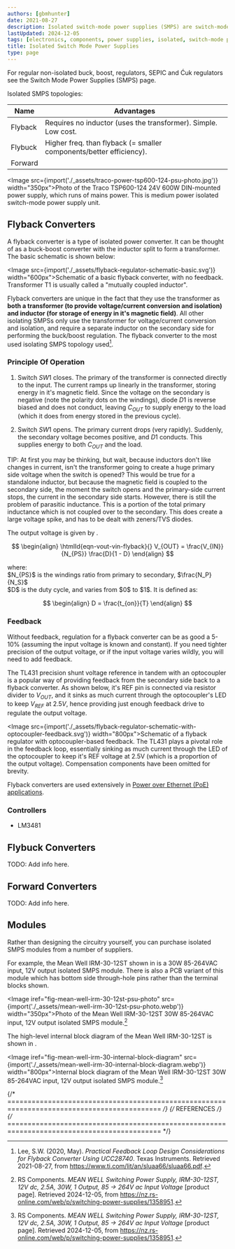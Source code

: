 ```yaml
---
authors: [gbmhunter]
date: 2021-08-27
description: Isolated switch-mode power supplies (SMPS) are switch-mode power supplies with isolation between the input and output. They are typically used when mains power is used for safety reasons.
lastUpdated: 2024-12-05
tags: [electronics, components, power supplies, isolated, switch-mode power supplies, SMPS, flyback, forward]
title: Isolated Switch Mode Power Supplies
type: page
---
```


<WarningIsNotes />

For regular non-isolated buck, boost, regulators, SEPIC and Ćuk regulators see the Switch Mode Power Supplies (SMPS) page.

Isolated SMPS topologies:

| Name          | Advantages
|---------------|-----------------------------------------------------------------------
| Flyback       | Requires no inductor (uses the transformer). Simple. Low cost.
| Flybuck       | Higher freq. than flyback (= smaller components/better efficiency).
| Forward

<Image src={import('./_assets/traco-power-tsp600-124-psu-photo.jpg')} width="350px">Photo of the Traco TSP600-124 24V 600W DIN-mounted power supply, which runs of mains power. This is medium power isolated switch-mode power supply unit.</Image>

## Flyback Converters

A flyback converter is a type of isolated power converter. It can be thought of as a buck-boost converter with the inductor split to form a transformer. The basic schematic is shown below:

<Image src={import('./_assets/flyback-regulator-schematic-basic.svg')} width="600px">Schematic of a basic flyback converter, with no feedback. Transformer T1 is usually called a \"mutually coupled inductor\".</Image>

Flyback converters are unique in the fact that they use the transformer as **both a transformer (to provide voltage/current conversion and isolation) and inductor (for storage of energy in it's magnetic field)**. All other isolating SMPSs only use the transformer for voltage/current conversion and isolation, and require a separate inductor on the secondary side for performing the buck/boost regulation. The flyback converter to the most used isolating SMPS topology used[^ti-feedback-loop-design-considerations].

### Principle Of Operation

1. Switch $SW1$ closes. The primary of the transformer is connected directly to the input. The current ramps up linearly in the transformer, storing energy in it's magnetic field. Since the voltage on the secondary is negative (note the polarity dots on the windings), diode $D1$ is reverse biased and does not conduct, leaving $C_{OUT}$ to supply energy to the load (which it does from energy stored in the previous cycle).

1. Switch $SW1$ opens. The primary current drops (very rapidly). Suddenly, the secondary voltage becomes positive, and $D1$ conducts. This supplies energy to both $C_{OUT}$ and the load.

<Aside type="tip">
TIP: At first you may be thinking, but wait, because inductors don't like changes in current, isn't the transformer going to create a huge primary side voltage when the switch is opened? This would be true for a standalone inductor, but because the magnetic field is coupled to the secondary side, the moment the switch opens and the primary-side current stops, the current in the secondary side starts. However, there is still the problem of parasitic inductance. This is a portion of the total primary inductance which is not coupled over to the secondary. This does create a large voltage spike, and has to be dealt with zeners/TVS diodes.
</Aside>

The output voltage is given by <IRef iref="eqn-vout-vin-flyback" />.

$$
\begin{align}
\htmlId{eqn-vout-vin-flyback}{}
V_{OUT} = \frac{V_{IN}}{N_{PS}} \frac{D}{1 - D}
\end{align}
$$

<p className="centered">where:<br/>
$N_{PS}$ is the windings ratio from primary to secondary, $\frac{N_P}{N_S}$<br/>
$D$ is the duty cycle, and varies from $0$ to $1$. It is defined as:<br/></p>

$$
\begin{align}
D = \frac{t_{on}}{T}
\end{align}
$$

### Feedback

Without feedback, regulation for a flyback converter can be as good a 5-10% (assuming the input voltage is known and constant). If you need tighter precision of the output voltage, or if the input voltage varies wildly, you will need to add feedback.

The TL431 precision shunt voltage reference in tandem with an optocoupler is a popular way of providing feedback from the secondary side back to a flyback converter. As shown below, it's REF pin is connected via resistor divider to $V_{OUT}$, and it sinks as much current through the optocoupler's LED to keep $V_{REF}$ at $2.5V$, hence providing just enough feedback drive to regulate the output voltage.

<Image src={import('./_assets/flyback-regulator-schematic-with-optocoupler-feedback.svg')} width="800px">Schematic of a flyback regulator with optocoupler-based feedback. The TL431 plays a pivotal role in the feedback loop, essentially sinking as much current through the LED of the optocoupler to keep it's REF voltage at 2.5V (which is a proportion of the output voltage). Compensation components have been omitted for brevity.</Image>

Flyback converters are used extensively in [Power over Ethernet (PoE) applications](/electronics/communication-protocols/ethernet-protocol/#power-over-ethernet-poe).

### Controllers

* LM3481

## Flybuck Converters

TODO: Add info here.

## Forward Converters

TODO: Add info here.

## Modules

Rather than designing the circuitry yourself, you can purchase isolated SMPS modules from a number of suppliers.

For example, the Mean Well IRM-30-12ST shown in <IRef iref="fig-mean-well-irm-30-12st-psu-photo" /> is a 30W 85-264VAC input, 12V output isolated SMPS module. There is also a PCB variant of this module which has bottom side through-hole pins rather than the terminal blocks shown.

<Image iref="fig-mean-well-irm-30-12st-psu-photo" src={import('./_assets/mean-well-irm-30-12st-psu-photo.webp')} width="350px">Photo of the Mean Well IRM-30-12ST 30W 85-264VAC input, 12V output isolated SMPS module.[^rs-components-mean-well-irm-30-12st-product-page]</Image>

The high-level internal block diagram of the Mean Well IRM-30-12ST is shown in <IRef iref="fig-mean-well-irm-30-12st-internal-block-diagram" />.

<Image iref="fig-mean-well-irm-30-internal-block-diagram" src={import('./_assets/mean-well-irm-30-internal-block-diagram.webp')} width="800px">Internal block diagram of the Mean Well IRM-30-12ST 30W 85-264VAC input, 12V output isolated SMPS module.[^rs-components-mean-well-irm-30-12st-product-page]</Image>

{/* ============================================================================================ */}
{/* REFERENCES */}
{/* ============================================================================================ */}

[^ti-feedback-loop-design-considerations]: Lee, S.W. (2020, May). _Practical Feedback Loop Design Considerations for Flyback Converter Using UCC28740_. Texas Instruments. Retrieved 2021-08-27, from https://www.ti.com/lit/an/sluaa66/sluaa66.pdf.
[^rs-components-mean-well-irm-30-12st-product-page]: RS Components. _MEAN WELL Switching Power Supply, IRM-30-12ST, 12V dc, 2.5A, 30W, 1 Output, 85 → 264V ac Input Voltage_ [product page]. Retrieved 2024-12-05, from https://nz.rs-online.com/web/p/switching-power-supplies/1358951.
